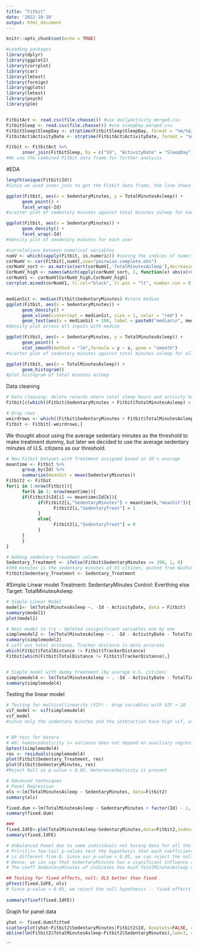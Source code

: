 ```yaml
---
title: "Fitbit"
date: '2022-10-10'
output: html_document
---
```


```r
knitr::opts_chunk$set(echo = TRUE)
```

```r
#Loading packages
library(dplyr)
library(ggplot2)
library(corrplot)
library(car)
library(lmtest)
library(foreign)
library(gplots)
library(lmtest)
library(psych)
library(plm)


FitbitAct <- read.csv(file.choose()) #use dailyActivity_merged.csv
FitbitSleep <- read.csv(file.choose()) #use sleepDay_merged.csv
FitbitSleep$SleepDay <- strptime(FitbitSleep$SleepDay, format = "%m/%d/%Y %I:%M:%S %p") #convert date/time format
FitbitAct$ActivityDate <- strptime(FitbitAct$ActivityDate, format = "%m/%d/%Y") #same as above

Fitbit <- FitbitAct %>%
      inner_join(FitbitSleep, by = c("Id", "ActivityDate" = "SleepDay"))
#We use the combined Fitbit data frame for further analysis

```

#EDA
```r
length(unique(Fitbit$Id))
#Since we used inner_join to get the Fitbit data frame, the line shows that we only have 24 unique users who have both the activity record and sleep record

ggplot(Fitbit, aes(x = SedentaryMinutes, y = TotalMinutesAsleep)) +
      geom_point() +
      facet_wrap(~Id)
#scatter plot of sedentary minutes against total minutes asleep for each user

ggplot(Fitbit, aes(x = SedentaryMinutes)) +
      geom_density() +
      facet_wrap(~Id)
#density plot of sendetary minutes for each user

#correlations between numerical variables
numV <- which(sapply(Fitbit, is.numeric)) #saving the indices of numeric columns
corNumV <- cor(Fitbit[,numV],use="pairwise.complete.obs")
corNumV_sort <- as.matrix(sort(corNumV[,'TotalMinutesAsleep'],decreasing = TRUE)) #sort based on the correlation of variable with SalePrice
CorNumV_high <- names(which(apply(corNumV_sort, 1, function(x) abs(x)>0.1))) #the apply function cannot be applied to a vector, so transform corNum_sort to matrix is necessary
corNumV1 <- corNumV[CorNumV_high,CorNumV_high]
corrplot.mixed(corNumV1, tl.col="black", tl.pos = "lt", number.cex = 0.7) #plot


medianSit <- median(Fitbit$SedentaryMinutes) #store median
ggplot(Fitbit, aes(x = SedentaryMinutes)) +
      geom_density() +
      geom_vline(xintercept = medianSit, size = 1, color = "red") +
      geom_text(aes(x = medianSit + 100, label = paste0("median\n", medianSit), y = 5e-04)) 
#density plot across all inputs with median

ggplot(Fitbit, aes(x = SedentaryMinutes, y = TotalMinutesAsleep)) +
      geom_point() +
      stat_smooth(method = "lm",formula = y ~ x, geom = "smooth")
#scatter plot of sedentary minutes against total minutes asleep for all inputs

ggplot(Fitbit, aes(x = TotalMinutesAsleep)) +
      geom_histogram()
#plot histogram of total minutes asleep
```

Data cleaning
```r
# Data cleaning: delete records where total sleep hours and activity hours > 24hours
Fitbit[c(which((Fitbit$SedentaryMinutes + Fitbit$TotalMinutesAsleep) > 24*60)),]

# Drop rows
weirdrows <- which((Fitbit$SedentaryMinutes + Fitbit$TotalMinutesAsleep) > 24*60)
Fitbit <- Fitbit[-weirdrows,]


```


We thought about using the average sedentary minutes as the threshold to make treatment dummy, but later we decided to use the average sedentary minutes of U.S. citizens as our threshold.
```r
# New Fitbit Dataset with Treatment assigned based on ID's average 
meantime <- Fitbit %>%
      group_by(Id) %>%
      summarize(meanSit = mean(SedentaryMinutes))
Fitbit2 <- Fitbit
for(i in 1:nrow(Fitbit)){
      for(k in 1: nrow(meantime)){
      if(Fitbit2$Id[i] == meantime$Id[k]){
            if(Fitbit2[i,"SedentaryMinutes"] < meantime[k,"meanSit"]){
                  Fitbit2[i,"SedentaryTreat"] = 1
            }
            else{
                  Fitbit2[i,"SedentaryTreat"] = 0
            }
      }
      }
}

# Adding sedentary treatment column 
Sedentary_Treatment <- ifelse(Fitbit$SedentaryMinutes >= 390, 1, 0)
#390 minutes is the sedentary minutes of US citizen, quoted from Washington Post
Fitbit$Sedentary_Treatment <- Sedentary_Treatment 
```


#Simple Linear model
            Treatment: SedentaryMinutes
            Control: Everthing else
            Target: TotalMinutesAsleep
```r
# Simple Linear Model
model1<- lm(TotalMinutesAsleep ~. -Id - ActivityDate, data = Fitbit)
summary(model1)
plot(model1)

# Next model to try - deleted insignificant variables one by one 
simplemodel2 <- lm(TotalMinutesAsleep ~ . -Id - ActivityDate - TotalTimeInBed - TotalSleepRecords - TotalSteps - LightlyActiveMinutes - ModeratelyActiveDistance - LightActiveDistance  - LoggedActivitiesDistance - TotalDistance - SedentaryActiveDistance - FairlyActiveMinutes, data=Fitbit)
summary(simplemodel2)
# Left out total distance. Tracker distance is more accurate 
which(Fitbit$TotalDistance != Fitbit$TrackerDistance)
Fitbit[which(Fitbit$TotalDistance != Fitbit$TrackerDistance),]


# Simple model with dummy treatment (by average U.S. citizen)
simplemodel4 <- lm(TotalMinutesAsleep ~ . -Id - ActivityDate - TotalTimeInBed - TotalSleepRecords - TotalSteps - LightlyActiveMinutes - ModeratelyActiveDistance - LightActiveDistance - LoggedActivitiesDistance - TotalDistance - SedentaryActiveDistance + SedentaryMinutes*Sedentary_Treatment - FairlyActiveMinutes, data=Fitbit)
summary(simplemodel4)
```


Testing the linear model
```r
# Testing for multicollinearity (VIF) - drop variables with VIF > 10
vif_model <- vif(simplemodel4)
vif_model
#since only the sedentary minutes and the interaction have high vif, as these are the regressors of our interest, we decide not to drop any variable for multicollinearity.


# BP test for Hetero
# H0: homoscedasticity (= variance does not depend on auxiliary regressors). 
bptest(simplemodel4)
res <- residuals(simplemodel4)
plot(Fitbit$Sedentary_Treatment, res)
plot(Fitbit$SedentaryMinutes, res)
#Reject Null as p-value < 0.05. Heteroscedasticity is present
```

```r
# Advanced techniques 
# Panel Regression
ols <-lm(TotalMinutesAsleep ~ SedentaryMinutes, data=Fitbit2)
summary(ols)

fixed.dum <-lm(TotalMinutesAsleep ~ SedentaryMinutes + factor(Id) - 1, data=Fitbit2)
summary(fixed.dum)

###
fixed.IdFE<-plm(TotalMinutesAsleep~SedentaryMinutes,data=Fitbit2,index=c("Id","ActivityDate"),model="within")
summary(fixed.IdFE)

# Unbalanced Panel due to some individuals not having data for all the days (maybe not wearing Fitbit)
# Pr(>|t|)= Two-tail p-values test the hypothesis that each coefficient
# is different from 0. Since our p-value < 0.05, we can reject the null. 
# Hence, we can say that SedentaryMinutes has a significant influence on TotalMinutesAsleep.
# The coeff SedentaryMinutes of indicates how much TotalMinutesAsleep changes overtime, on average per individual (id), when SedentaryMinutes increases by one unit.

## Testing for fixed effects, null: OLS better than fixed 
pFtest(fixed.IdFE, ols)
# Since p-value < 0.05, we reject the null hypothesis -- fixed effects is better than OLS
 
summary(fixef(fixed.IdFE))
```

Graph for panel data
```r
yhat <- fixed.dum$fitted
scatterplot(yhat~Fitbit2$SedentaryMinutes|Fitbit2$Id, boxplots=FALSE, xlab="x1", ylab="yhat",smooth=FALSE) +
abline(lm(Fitbit2$TotalMinutesAsleep~Fitbit2$SedentaryMinutes),lwd=3, col="red")
```
```